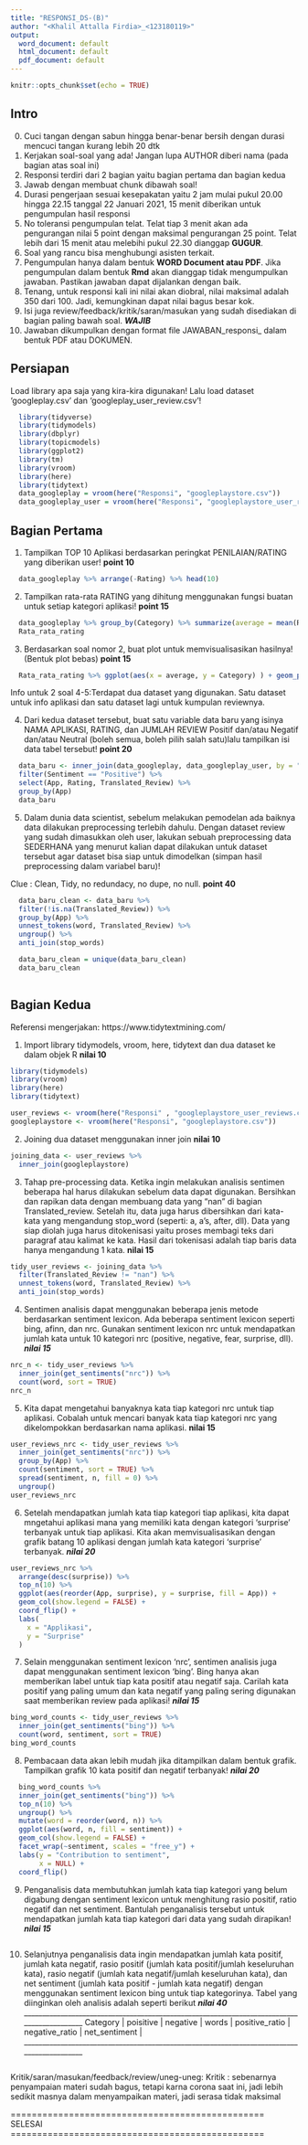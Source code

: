 ```yaml
---
title: "RESPONSI_DS-(B)"
author: "<Khalil Attalla Firdia>_<123180119>"
output:
  word_document: default
  html_document: default
  pdf_document: default
---
```


```r
knitr::opts_chunk$set(echo = TRUE)
```

## Intro

0. Cuci tangan dengan sabun hingga benar-benar bersih dengan durasi mencuci tangan kurang lebih 20 dtk
1. Kerjakan soal-soal yang ada! Jangan lupa AUTHOR diberi nama (pada bagian atas soal ini)
2. Responsi terdiri dari 2 bagian yaitu bagian pertama dan bagian kedua
3. Jawab dengan membuat chunk dibawah soal!
4. Durasi pengerjaan sesuai kesepakatan yaitu 2 jam mulai pukul 20.00 hingga 22.15 tanggal 22 Januari 2021, 15 menit diberikan untuk pengumpulan hasil responsi
5. No toleransi pengumpulan telat. Telat tiap 3 menit akan ada pengurangan nilai 5 point dengan maksimal pengurangan 25 point. Telat lebih dari 15 menit atau melebihi pukul 22.30 dianggap **GUGUR**. 
6. Soal yang rancu bisa menghubungi asisten terkait. 
7. Pengumpulan hanya dalam bentuk **WORD Document atau PDF**. Jika pengumpulan dalam bentuk **Rmd** akan dianggap tidak mengumpulkan jawaban. Pastikan jawaban dapat dijalankan dengan baik. 
8. Tenang, untuk responsi kali ini nilai akan diobral, nilai maksimal adalah 350 dari 100. Jadi, kemungkinan dapat nilai bagus besar kok. 
9. Isi juga review/feedback/kritik/saran/masukan yang sudah disediakan di bagian paling bawah soal. ***WAJIB*** 
10. Jawaban dikumpulkan dengan format file JAWABAN_responsi_<NAMA>_<NIM>_<Kelas> dalam bentuk PDF atau DOKUMEN. 

## Persiapan
Load library apa saja yang kira-kira digunakan! Lalu load dataset 'googleplay.csv' dan 'googleplay_user_review.csv'!

```r
  library(tidyverse)
  library(tidymodels)
  library(dbplyr)
  library(topicmodels)
  library(ggplot2)
  library(tm)
  library(vroom)
  library(here)
  library(tidytext)
  data_googleplay = vroom(here("Responsi", "googleplaystore.csv"))
  data_googleplay_user = vroom(here("Responsi", "googleplaystore_user_reviews.csv"))
```

## Bagian Pertama

1. Tampilkan TOP 10 Aplikasi berdasarkan peringkat PENILAIAN/RATING yang diberikan user! **point 10**
```r
  data_googleplay %>% arrange(-Rating) %>% head(10)
```

2. Tampilkan rata-rata RATING yang dihitung menggunakan fungsi buatan untuk setiap kategori aplikasi! **point 15**
```r
  data_googleplay %>% group_by(Category) %>% summarize(average = mean(Rating)) -> Rata_rata_rating
  Rata_rata_rating
```

3. Berdasarkan soal nomor 2, buat plot untuk memvisualisasikan hasilnya! (Bentuk plot bebas) **point 15**
```r
  Rata_rata_rating %>% ggplot(aes(x = average, y = Category) ) + geom_point()
```

Info untuk 2 soal 4-5:Terdapat dua dataset yang digunakan. Satu dataset untuk info aplikasi dan satu dataset lagi untuk kumpulan reviewnya.


4. Dari kedua dataset tersebut, buat satu variable data baru yang isinya NAMA APLIKASI, RATING, dan JUMLAH REVIEW Positif dan/atau Negatif dan/atau Neutral (boleh semua, boleh pilih salah satu)lalu tampilkan isi data tabel tersebut! **point 20**
```r
  data_baru <- inner_join(data_googleplay, data_googleplay_user, by = "App") %>%
  filter(Sentiment == "Positive") %>%
  select(App, Rating, Translated_Review) %>%
  group_by(App) 
  data_baru
```

5. Dalam dunia data scientist, sebelum melakukan pemodelan ada baiknya data dilakukan preprocessing terlebih dahulu. Dengan dataset review yang sudah dimasukkan oleh user, lakukan sebuah preprocessing data SEDERHANA yang menurut kalian dapat dilakukan untuk dataset tersebut agar dataset bisa siap untuk dimodelkan (simpan hasil preprocessing dalam variabel baru)! 

Clue : Clean, Tidy, no redundacy, no dupe, no null. **point 40**
```r
  
  data_baru_clean <- data_baru %>% 
  filter(!is.na(Translated_Review)) %>% 
  group_by(App) %>%
  unnest_tokens(word, Translated_Review) %>%
  ungroup() %>%
  anti_join(stop_words)

  data_baru_clean = unique(data_baru_clean)
  data_baru_clean  
  
```


## Bagian Kedua
Referensi mengerjakan: 
https://www.tidytextmining.com/

1. Import library tidymodels, vroom, here, tidytext dan dua dataset ke dalam objek R **nilai 10**
```r
library(tidymodels)
library(vroom)
library(here)
library(tidytext)

user_reviews <- vroom(here("Responsi" , "googleplaystore_user_reviews.csv"))
googleplaystore <- vroom(here("Responsi", "googleplaystore.csv"))
```

2. Joining dua dataset menggunakan inner join **nilai 10**
```r
joining_data <- user_reviews %>%
  inner_join(googleplaystore)
```

3. Tahap pre-processing data. Ketika ingin melakukan analisis sentimen beberapa hal harus dilakukan sebelum data dapat digunakan. Bersihkan dan rapikan data dengan membuang data yang "nan" di bagian Translated_review. Setelah itu, data juga harus dibersihkan dari kata-kata yang mengandung stop_word (seperti: a, a's, after, dll). Data yang siap diolah juga harus ditokenisasi yaitu proses membagi teks dari paragraf atau kalimat ke kata. Hasil dari tokenisasi adalah tiap baris data hanya mengandung 1 kata. **nilai 15**
```r
tidy_user_reviews <- joining_data %>%
  filter(Translated_Review != "nan") %>%
  unnest_tokens(word, Translated_Review) %>%
  anti_join(stop_words) 
```

4. Sentimen analisis dapat menggunakan beberapa jenis metode berdasarkan sentiment lexicon. Ada beberapa sentiment lexicon seperti bing, afinn, dan nrc. Gunakan sentiment lexicon nrc untuk mendapatkan jumlah kata untuk 10 kategori nrc (positive, negative, fear, surprise, dll). ***nilai 15***
```r
nrc_n <- tidy_user_reviews %>% 
  inner_join(get_sentiments("nrc")) %>%
  count(word, sort = TRUE)
nrc_n
```

5. Kita dapat mengetahui banyaknya kata tiap kategori nrc untuk tiap aplikasi. Cobalah untuk mencari banyak kata tiap kategori nrc yang dikelompokkan berdasarkan nama aplikasi. **nilai 15**
```r
user_reviews_nrc <- tidy_user_reviews %>% 
  inner_join(get_sentiments("nrc")) %>%
  group_by(App) %>%
  count(sentiment, sort = TRUE) %>%
  spread(sentiment, n, fill = 0) %>%
  ungroup()
user_reviews_nrc
```

6. Setelah mendapatkan jumlah kata tiap kategori tiap aplikasi, kita dapat mngetahui aplikasi mana yang memiliki kata dengan kategori 'surprise' terbanyak untuk tiap aplikasi. Kita akan memvisualisasikan dengan grafik batang 10 aplikasi dengan jumlah kata kategori 'surprise' terbanyak. ***nilai 20***
```r
user_reviews_nrc %>%
  arrange(desc(surprise)) %>%
  top_n(10) %>%
  ggplot(aes(reorder(App, surprise), y = surprise, fill = App)) +
  geom_col(show.legend = FALSE) +
  coord_flip() +
  labs(
    x = "Applikasi",
    y = "Surprise"
  )

```

7. Selain menggunakan sentiment lexicon 'nrc', sentimen analisis juga dapat menggunakan sentiment lexicon 'bing'. Bing hanya akan memberikan label untuk tiap kata positif atau negatif saja. Carilah kata positif yang paling umum dan kata negatif yang paling sering digunakan saat memberikan review pada aplikasi! ***nilai 15***
```r
bing_word_counts <- tidy_user_reviews %>%
  inner_join(get_sentiments("bing")) %>%
  count(word, sentiment, sort = TRUE)
bing_word_counts
```

8. Pembacaan data akan lebih mudah jika ditampilkan dalam bentuk grafik. Tampilkan grafik 10 kata positif dan negatif terbanyak! ***nilai 20***
```r
  
  bing_word_counts %>%
  inner_join(get_sentiments("bing")) %>%
  top_n(10) %>%
  ungroup() %>%
  mutate(word = reorder(word, n)) %>%
  ggplot(aes(word, n, fill = sentiment)) +
  geom_col(show.legend = FALSE) +
  facet_wrap(~sentiment, scales = "free_y") +
  labs(y = "Contribution to sentiment",
       x = NULL) +
  coord_flip()
```

9. Penganalisis data membutuhkan jumlah kata tiap kategori yang belum digabung dengan sentiment lexicon untuk menghitung rasio positif, ratio negatif  dan net sentiment. Bantulah penganalisis tersebut untuk mendapatkan jumlah kata tiap kategori dari data yang sudah dirapikan! ***nilai 15***
```r
```
10. Selanjutnya penganalisis data ingin mendapatkan jumlah kata positif, jumlah kata negatif, rasio positif (jumlah kata positif/jumlah keseluruhan kata), rasio negatif (jumlah kata negatif/jumlah keseluruhan kata), dan net sentiment  (jumlah kata positif - jumlah kata negatif) dengan menggunakan sentiment lexicon bing untuk tiap kategorinya. Tabel yang diinginkan oleh analisis adalah seperti berikut ***nilai 40***
___________________________________________________________________________________________
Category | poisitive | negative | words | positive_ratio | negative_ratio | net_sentiment |
___________________________________________________________________________________________
```r
```


Kritik/saran/masukan/feedback/review/uneg-uneg:
  Kritik : sebenarnya penyampaian materi sudah bagus, tetapi karna corona saat ini, jadi lebih sedikit masnya dalam menyampaikan materi, jadi serasa tidak maksimal





================================================ SELESAI ================================================